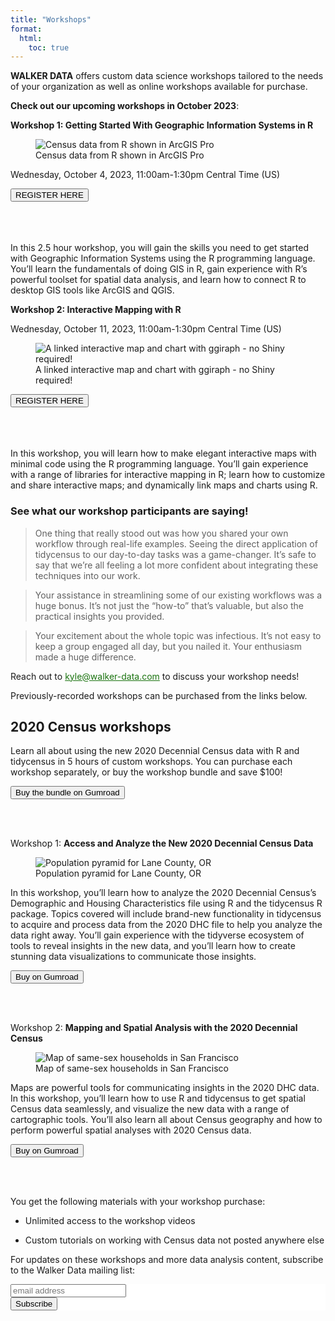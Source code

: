 ```yaml
---
title: "Workshops"
format: 
  html: 
    toc: true
---
```


__WALKER DATA__ offers custom data science workshops tailored to the needs of your organization as well as online workshops available for purchase.  

__Check out our upcoming workshops in October 2023__: 

__Workshop 1: Getting Started With Geographic Information Systems in R__

::: {.column-margin}
![Census data from R shown in ArcGIS Pro](img/arcgis.jpeg)
:::

Wednesday, October 4, 2023, 11:00am-1:30pm Central Time (US)

```{=html}
<div class="center">
    <a href="https://www.eventbrite.com/e/getting-started-with-geographic-information-systems-in-r-registration-717200314447"><button class="custom-button">REGISTER HERE</button></a>
</div>
<br/>
<br/>
<br/>

```



In this 2.5 hour workshop, you will gain the skills you need to get started with Geographic Information Systems using the R programming language. You'll learn the fundamentals of doing GIS in R, gain experience with R's powerful toolset for spatial data analysis, and learn how to connect R to desktop GIS tools like ArcGIS and QGIS.

__Workshop 2: Interactive Mapping with R__

Wednesday, October 11, 2023, 11:00am-1:30pm Central Time (US)

::: {.column-margin}
![A linked interactive map and chart with ggiraph - no Shiny required!](img/linked_brushing_724.gif)
:::

```{=html}
<div class="center">
    <a href="https://www.eventbrite.com/e/interactive-mapping-with-r-registration-717251587807"><button class="custom-button">REGISTER HERE</button></a>
</div>
<br/>
<br/>
<br/>

```



In this workshop, you will learn how to make elegant interactive maps with minimal code using the R programming language. You'll gain experience with a range of libraries for interactive mapping in R; learn how to customize and share interactive maps; and dynamically link maps and charts using R.

### See what our workshop participants are saying!

> One thing that really stood out was how you shared your own workflow through real-life examples. Seeing the direct application of tidycensus to our day-to-day tasks was a game-changer. It's safe to say that we're all feeling a lot more confident about integrating these techniques into our work.

> Your assistance in streamlining some of our existing workflows was a huge bonus. It's not just the "how-to" that's valuable, but also the practical insights you provided.

> Your excitement about the whole topic was infectious. It's not easy to keep a group engaged all day, but you nailed it. Your enthusiasm made a huge difference.

Reach out to <kyle@walker-data.com> to discuss your workshop needs!

Previously-recorded workshops can be purchased from the links below.  

## 2020 Census workshops

Learn all about using the new 2020 Decennial Census data with R and tidycensus in 5 hours of custom workshops.  You can purchase each workshop separately, or buy the workshop bundle and save $100!

```{=html}
<script src="https://gumroad.com/js/gumroad.js"></script>

<div class="center">
    <a href="https://walkerdata.gumroad.com/l/census-workshop-bundle"><button class="custom-button">Buy the bundle on Gumroad</button></a>
</div>
<br/>

```

<br/>

Workshop 1: __Access and Analyze the New 2020 Decennial Census Data__

::: {.column-margin}
![Population pyramid for Lane County, OR](img/image1.png)
:::

In this workshop, you'll learn how to analyze the 2020 Decennial Census's Demographic and Housing Characteristics file using R and the tidycensus R package.  Topics covered will include brand-new functionality in tidycensus to acquire and process data from the 2020 DHC file to help you analyze the data right away.  You'll gain experience with the tidyverse ecosystem of tools to reveal insights in the new data, and you'll learn how to create stunning data visualizations to communicate those insights.  


```{=html}
<div class="center">
    <a href="https://walkerdata.gumroad.com/l/analyze-2020-census"><button class="custom-button">Buy on Gumroad</button></a>
</div>
<br/>

```


<br/>


Workshop 2: __Mapping and Spatial Analysis with the 2020 Decennial Census__

::: {.column-margin}
![Map of same-sex households in San Francisco](img/image2.png)
:::

Maps are powerful tools for communicating insights in the 2020 DHC data.  In this workshop, you'll learn how to use R and tidycensus to get spatial Census data seamlessly, and visualize the new data with a range of cartographic tools.  You'll also learn all about Census geography and how to perform powerful spatial analyses with 2020 Census data.  

```{=html}
<div class="center">
    <a href="https://walkerdata.gumroad.com/l/mapping-2020-census"><button class="custom-button">Buy on Gumroad</button></a>
</div>
<br/>
```

<br/>


You get the following materials with your workshop purchase:

* Unlimited access to the workshop videos

* Custom tutorials on working with Census data not posted anywhere else

For updates on these workshops and more data analysis content, subscribe to the Walker Data mailing list:

```{=html}
<!-- Begin MailChimp Signup Form -->
<link href="https://cdn-images.mailchimp.com/embedcode/slim-10_7.css" rel="stylesheet" type="text/css">
<style type="text/css">
#mc_embed_signup{background:#fff; clear:left; font:14px Helvetica,Arial,sans-serif; }
/* Add your own MailChimp form style overrides in your site stylesheet or in this style block.
We recommend moving this block and the preceding CSS link to the HEAD of your HTML file. */
</style>
<div id="mc_embed_signup">
<form action="https://github.us15.list-manage.com/subscribe/post?u=1829a68a5eda3d301119fdcd6&amp;id=c4a53d2961" method="post" id="mc-embedded-subscribe-form" name="mc-embedded-subscribe-form" class="validate" target="_blank" novalidate>
<div id="mc_embed_signup_scroll">

<input type="email" value="" name="EMAIL" class="email" id="mce-EMAIL" placeholder="email address" required>
<!-- real people should not fill this in and expect good things - do not remove this or risk form bot signups-->
<div style="position: absolute; left: -5000px;" aria-hidden="true"><input type="text" name="b_1829a68a5eda3d301119fdcd6_c4a53d2961" tabindex="-1" value=""></div>
<div class="clear"><input type="submit" value="Subscribe" name="subscribe" id="mc-embedded-subscribe" class="button"></div>
</div>
</form>
</div>


<!--End mc_embed_signup-->
```







<style>
 a {
   color: #1a730f; 
 }

 .btn-outline-dark:hover {
     color: #fff;
     background-color: #1a730f;
     border-color: #343a40;
 }
</style>
